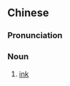 {{also|铁笔水}}
==Chinese==
{{zh-forms|s=铁笔水|type=21}}

===Pronunciation===
{{zh-pron
|mn=qz,tw,xm,zz:thih-pit-chúi
|cat=n
}}

===Noun===
{{zh-noun}}

# {{lb|zh|Min Nan}} [[ink]]